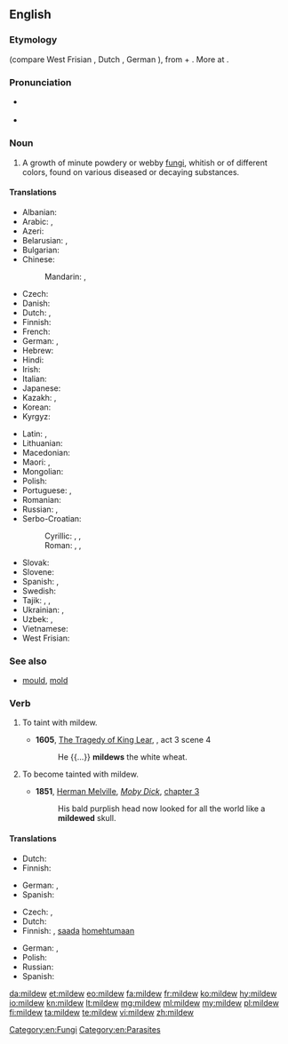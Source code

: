 ==English==

===Etymology===
{{etyl|ang|en}} {{m|ang|meledēaw||honeydew}} (compare West Frisian {{term|moaldau|lang=fy}}, Dutch {{term|meeldauw|lang=nl}}, German {{term|Mehltau|lang=de}}), from {{etyl|gem-pro|en}} {{m|gem-pro|*mili||honey}} + {{m|gem-pro|*dawwō||dew}}. More at {{l|en|dew}}.

===Pronunciation===
* {{a|UK}} {{IPA|/ˈmɪl.djuː/|lang=en}}
* {{a|US}} {{IPA|/ˈmɪl.d(j)u/|lang=en}}

===Noun===
{{en-noun|-}}

# A growth of minute powdery or webby [[Fungi|fungi]], whitish or of different colors, found on various diseased or decaying substances.

====Translations====
{{trans-top|growth of minute fungi}}
* Albanian: {{t|sq|myk|m}}
* Arabic: {{t|ar|عُفُونَة|f|sc=Arab}}, {{t|ar|تَعَفُّن|m|sc=Arab}}
* Azeri: {{t|az|kif}}
* Belarusian: {{t|be|цвіль|f|sc=Cyrl}}, {{t|be|пле́сня|f|sc=Cyrl}}
* Bulgarian: {{t+|bg|пле́сен|f|sc=Cyrl}}
* Chinese:
*: Mandarin: {{t+|cmn|霉菌|tr=méijūn|sc=Hani}}, {{t+|cmn|霉|tr=méi|sc=Hani}}
* Czech: {{t+|cs|plíseň|f}}
* Danish: {{t|da|meldug}}
* Dutch: {{t+|nl|schimmel|m}}, {{t|nl|meeldauw}}
* Finnish: {{t+|fi|home}}
* French: {{t+|fr|mildiou|m}}
* German: {{t+|de|Mehltau|m}}, {{t+|de|Schimmel|m}}
* Hebrew: {{t+|he|טַחַב|m|tr=takhav|sc=Hebr}}
* Hindi: {{t|hi|फफूंदी|sc=Deva}}
* Irish: {{t|ga|caonach liath|m}}
* Italian: {{t+|it|muffa|f}}
* Japanese: {{t+|ja|黴|tr=かび, kabi|sc=Jpan}}
* Kazakh: {{t|kk|зай|sc=Cyrl}}, {{t|kk|зең|sc=Cyrl}}
* Korean: {{t|ko|곰팡이|sc=Kore}}
* Kyrgyz: {{t|ky|көк дат|sc=Cyrl}}
{{trans-mid}}
* Latin: {{t|la|aurūgō|f}}, {{t|la|rōbīgō|f}}
* Lithuanian: {{t|lt|miltligė|f}}
* Macedonian: {{t|mk|му́вла|f|sc=Cyrl}}
* Maori: {{t|mi|kūpā}}, {{t|mi|kāhekaheka}}
* Mongolian: {{t|mn|хөгц|sc=Cyrl}}
* Polish: {{t|pl|pleśń|f}}
* Portuguese: {{t|pt|míldio|m}}, {{t+|pt|mofo|m}}
* Romanian: {{t+|ro|mucegai}}
* Russian: {{t+|ru|пле́сень|f}}, {{t+|ru|ми́лдью|f|sc=Cyrl}}
* Serbo-Croatian:
*: Cyrillic: {{t|sh|плесан|f}}, {{t|sh|плијесан|f}}, {{t|sh|буђ|m|f}}
*: Roman: {{t+|sh|plesan|f}}, {{t+|sh|plijesan|f}}, {{t+|sh|buđ|m|f}}
* Slovak: {{t|sk|pleseň|f}}
* Slovene: {{t|sl|plesen|f}}
* Spanish: {{t+|es|moho|m}}, {{t|es|mildiu}}
* Swedish: {{t+|sv|mjöldagg}}
* Tajik: {{t|tg|мағор|sc=Cyrl}}, {{t|tg|пӯпанак|sc=Cyrl}}, {{t|tg|карра|sc=Cyrl}}
* Ukrainian: {{t|uk|плі́снява|sc=Cyrl}}, {{t+|uk|цвіль|f|sc=Cyrl}}
* Uzbek: {{t+|uz|mogʻor}}, {{t+|uz|poʻpanak}}
* Vietnamese: {{t+|vi|mốc}}
* West Frisian: {{t|fy|skimmel}}
{{trans-bottom}}

===See also===
* [[mould]], [[mold]]

===Verb===
{{en-verb}}

# {{context|transitive|lang=en}} To taint with mildew.
#* '''1605''', [[s:The Tragedy of King Lear|The Tragedy of King Lear]], {{w|William Shakespeare}}, act 3 scene 4
#*: He {{...}} '''mildews''' the white wheat.
# {{context|intransitive|lang=en}} To become tainted with mildew.
#* '''1851''', [[w:Herman Melville|Herman Melville]], ''[[w:Moby Dick|Moby Dick]]'', [[s:Moby-Dick/Chapter 3|chapter 3]]
#*: His bald purplish head now looked for all the world like a '''mildewed''' skull.
 
====Translations====
{{trans-top|to taint with mildew}}
* Dutch: {{t|nl|met meeldauw bedekken}}
* Finnish: {{t|fi|homehduttaa}}
{{trans-mid}}
* German: {{t+|de|schimmeln}}, {{t+|de|verschimmeln}}
* Spanish: {{t|es|enmohecer}}
{{trans-bottom}}

{{trans-top|to become tainted with mildew}}
* Czech: {{t|cs|zplesnivět}}, {{t|cs|plesnivět}}
* Dutch: {{t+|nl|beschimmelen}}
* Finnish: {{t|fi|homehtua}}, [[saada]] [[homehtua|homehtumaan]]
{{trans-mid}}
* German: {{t+|de|verschimmeln}}, {{t+|de|schimmeln}}
* Polish: {{t|pl|pleśnieć|impf}}
* Russian: {{t+|ru|плесневе́ть|impf}}
* Spanish: {{t|es|enmohecer}}
{{trans-bottom}}

[[Category:en:Fungi]]
[[Category:en:Parasites]]

[[da:mildew]]
[[et:mildew]]
[[eo:mildew]]
[[fa:mildew]]
[[fr:mildew]]
[[ko:mildew]]
[[hy:mildew]]
[[io:mildew]]
[[kn:mildew]]
[[lt:mildew]]
[[mg:mildew]]
[[ml:mildew]]
[[my:mildew]]
[[pl:mildew]]
[[fi:mildew]]
[[ta:mildew]]
[[te:mildew]]
[[vi:mildew]]
[[zh:mildew]]